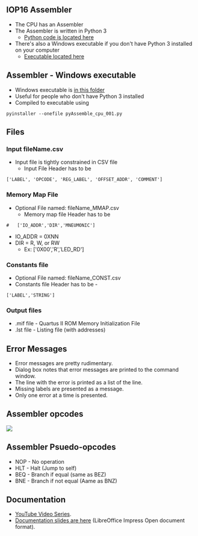 == IOP16 Assembler ==

* The CPU has an Assembler
* The Assembler is written in Python 3
** [https://github.com/douggilliland/IOP16/blob/main/IOP16_ASSEMBLER/pyAssemble_cpu_001.py Python code is located here]
* There's also a Windows executable if you don't have Python 3 installed on your computer
** [https://github.com/douggilliland/IOP16/tree/main/IOP16_ASSEMBLER/dist Executable located here]

== Assembler - Windows executable ==

* Windows executable is [https://github.com/douggilliland/Design_A_CPU/tree/main/Assembler/dist in this folder]
* Useful for people who don't have Python 3 installed
* Compiled to executable using
<pre>
pyinstaller --onefile pyAssemble_cpu_001.py
</pre>

== Files ==

=== Input fileName.csv ===

* Input file is tightly constrained in CSV file
** Input File Header has to be

<pre>
['LABEL', 'OPCODE', 'REG_LABEL', 'OFFSET_ADDR', 'COMMENT']
</pre>

=== Memory Map File ===

* Optional File named: fileName_MMAP.csv
** Memory map file Header has to be

<pre>
#	['IO_ADDR','DIR','MNEUMONIC']
</pre>
* IO_ADDR = 0XNN
* DIR = R, W, or RW
** Ex: ['0X00','R','LED_RD']

=== Constants file ===

* Optional File named: fileName_CONST.csv
* Constants file Header has to be -
<pre>
['LABEL','STRING']
</pre>

=== Output files ===

* .mif file - Quartus II ROM Memory Initialization File
* .lst file - Listing file (with addresses)

== Error Messages ==

* Error messages are pretty rudimentary.
* Dialog box notes that error messages are printed to the command window.
* The line with the error is printed as a list of the line.
* Missing labels are presented as a message.
* Only one error at a time is presented.

== Assembler opcodes ==

<img src="http://land-boards.com/blwiki/images/6/6d/Opcodes.PNG"></img>

== Assembler Psuedo-opcodes ==

* NOP - No operation
* HLT - Halt (Jump to self)
* BEQ - Branch if equal (same as BEZ)
* BNE - Branch if not equal (Aame as BNZ)

== Documentation ==

* [https://www.youtube.com/watch?v=ZtEJHF-pVU0&list=PLn__0BqzWEWNspQ0xkG5h-oSJ21EAet8H YouTube Video Series].
* [https://github.com/douggilliland/Design_A_CPU/tree/main/Docs Documentation slides are here] (LibreOffice Impress Open document format).
